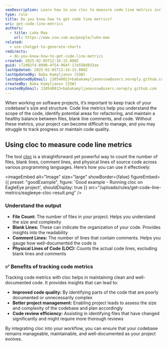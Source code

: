 ```yaml
---
seoDescription: Learn how to use cloc to measure code line metrics including number file count, blank lines, comment lines, and physical lines of code across multiple programming languages.
type: rule
title: Do you know how to get code line metrics?
uri: get-code-line-metrics
authors:
  - title: Luke Mao
    url: https://www.ssw.com.au/people/luke-mao
related:
  - use-chatgpt-to-generate-charts
redirects:
  - do-you-know-how-to-get-code-line-metrics
created: 2025-02-05T12:16:15.000Z
guid: c72d02f4-8990-4f54-964f-17e558d833ae
lastUpdated: 2025-02-05T12:16:15.000Z
lastUpdatedBy: Baba Kamyljanov [SSW]
lastUpdatedByEmail: 138548013+babakamyljanovssw@users.noreply.github.com
createdBy: Baba Kamyljanov [SSW]
createdByEmail: 138548013+babakamyljanovssw@users.noreply.github.com
---
```


When working on software projects, it’s important to keep track of your codebase's size and structure. Code line metrics help you understand the scope of the code, identify potential areas for refactoring, and maintain a healthy balance between files, blank line comments, and code. Without these metrics, your project can become difficult to manage, and you may struggle to track progress or maintain code quality.
## Using cloc to measure code line metrics

The tool [cloc](https://github.com/AlDanial/cloc) is a straightforward yet powerful way to count the number of files, blank lines, comment lines, and physical lines of source code across various programming languages. Here’s how you can use it effectively:

<imageEmbed
  alt="Image"
  size="large"
  showBorder={false}
  figureEmbed={{
    preset: "goodExample",
    figure: 'Good example - Running cloc on EagleEye project',
    shouldDisplay: true
  }}
  src="/uploads/rules/get-code-line-metrics/eagleeye-cloc-result.png"
/>

### Understand the output

* **File Count:** The number of files in your project. Helps you understand the size and complexity
* **Blank Lines:** These can indicate the organization of your code. Provides insights into the readability
* **Comment Lines:** The number of lines that contain comments. Helps you gauge how well-documented the code is
* **Physical Lines of Code (LOC):** Counts the actual code lines, excluding blank lines and comments

### ✅ Benefits of tracking code metrics

Tracking code metrics with cloc helps in maintaining clean and well-documented code. It provides insights that can lead to:

* **Improved code quality:** By identifying parts of the code that are poorly documented or unnecessarily complex
* **Better project management:** Enabling project leads to assess the size and complexity of the codebase and plan accordingly
* **Code review efficiency:** Assisting in identifying files that have changed significantly and might require more thorough reviews

By integrating cloc into your workflow, you can ensure that your codebase remains manageable, maintainable, and well-documented as your project evolves.

